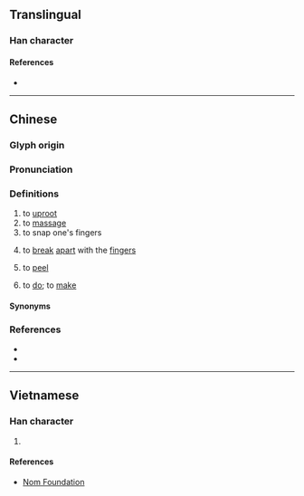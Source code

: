 {{character info}}
==Translingual==

===Han character===
{{Han char|rn=64|rad=手|as=10|sn=13|four=53050|canj=QIHF,XQIHF|ids=⿰扌烕}}

====References====
* {{Han ref|kx=0447.160|dkj=12495|dj=0798.100|hdz=31930.090|uh=6423|ud=25635|bh=DDA9|bd=56745}}

----

==Chinese==
{{zh-forms|alt=覓-Hakka}}

===Glyph origin===
{{Han etym}}

===Pronunciation===
{{zh-pron
|m=miè
|m-s=mie1/mie3
|c=mit1,mit6
|h=pfs=met;gd=mêd5
|mc=y
|oc=y
|cat=v
}}

===Definitions===
{{zh-hanzi}}

# to [[uproot]]
# to [[massage]]
# to snap one's fingers
# {{lb|zh|Cantonese|Sichuanese}} to [[break]] [[apart]] with the [[finger]]s
#: {{zh-x|搣開|to '''tear''' open|C}}
# {{lb|zh|Cantonese}} to [[peel]]
#: {{zh-x|搣 橙{caang4-2}|to '''peel''' an orange|C}}
# {{lb|zh|Hakka}} to [[do]]; to [[make]]

====Synonyms====
{{zh-dial|撕}}

===References===
* {{R:twedu|B01371}}
* {{R:yue:mfccd}}

----

==Vietnamese==

===Han character===
{{vi-hantu|rs=手10|[[dạt]], [[giạt]]}}

# {{rfdef|vi|sort=手10}}

====References====
* [http://nomfoundation.org/common/nom_details.php?codepoint=6423 Nom Foundation]